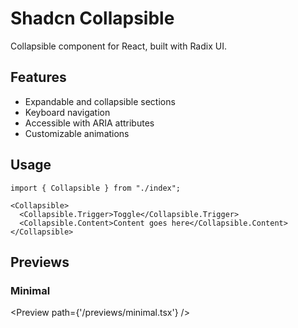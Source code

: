 # Shadcn Collapsible

Collapsible component for React, built with Radix UI.

## Features

- Expandable and collapsible sections
- Keyboard navigation
- Accessible with ARIA attributes
- Customizable animations

## Usage

```tsx
import { Collapsible } from "./index";

<Collapsible>
  <Collapsible.Trigger>Toggle</Collapsible.Trigger>
  <Collapsible.Content>Content goes here</Collapsible.Content>
</Collapsible>
```

## Previews

### Minimal
<Preview path={'/previews/minimal.tsx'} />
